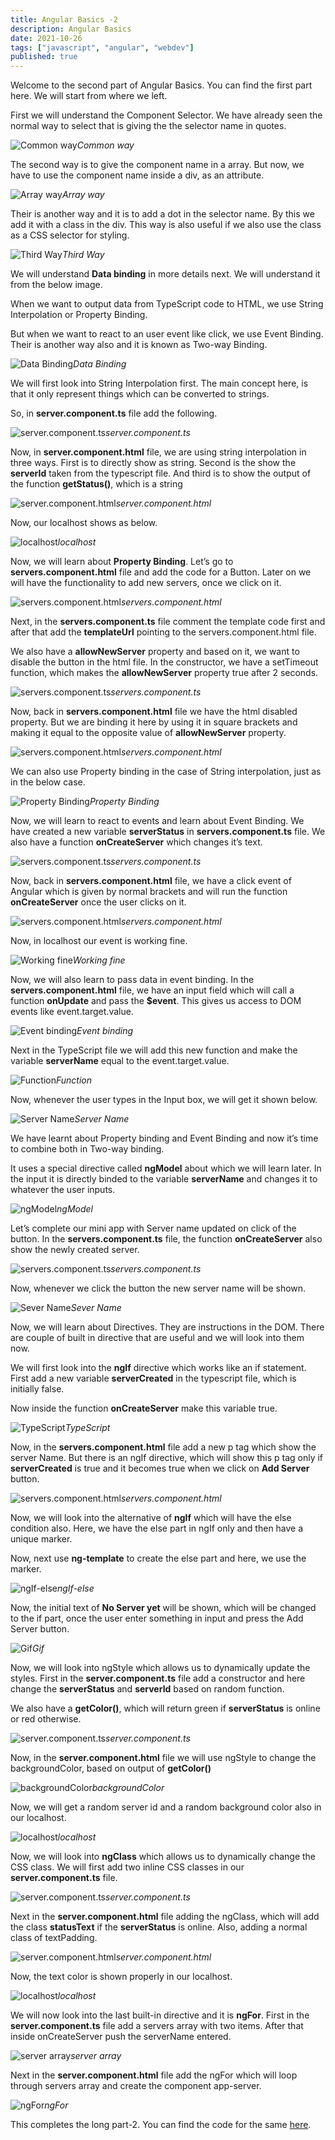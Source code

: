 ```yaml
---
title: Angular Basics -2
description: Angular Basics
date: 2021-10-26
tags: ["javascript", "angular", "webdev"]
published: true
---
```



Welcome to the second part of Angular Basics. You can find the first part here. We will start from where we left.

First we will understand the Component Selector. We have already seen the normal way to select that is giving the the selector name in quotes.

![Common way](https://res.cloudinary.com/dxkxvfo2o/image/upload/v1660585818/New-blogs/Yashvendra_2/2_j4djlo.png)_Common way_

The second way is to give the component name in a array. But now, we have to use the component name inside a div, as an attribute.

![Array way](https://res.cloudinary.com/dxkxvfo2o/image/upload/v1660585821/New-blogs/Yashvendra_2/3_mdfr9y.png)_Array way_

Their is another way and it is to add a dot in the selector name. By this we add it with a class in the div. This way is also useful if we also use the class as a CSS selector for styling.

![Third Way](https://res.cloudinary.com/dxkxvfo2o/image/upload/v1660585823/New-blogs/Yashvendra_2/4_hpfqrc.png)_Third Way_

We will understand **Data binding** in more details next. We will understand it from the below image.

When we want to output data from TypeScript code to HTML, we use String Interpolation or Property Binding.

But when we want to react to an user event like click, we use Event Binding. Their is another way also and it is known as Two-way Binding.

![Data Binding](https://res.cloudinary.com/dxkxvfo2o/image/upload/v1660585825/New-blogs/Yashvendra_2/5_uv2kph.png)_Data Binding_

We will first look into String Interpolation first. The main concept here, is that it only represent things which can be converted to strings.

So, in **server.component.ts** file add the following.

![server.component.ts](https://res.cloudinary.com/dxkxvfo2o/image/upload/v1660585827/New-blogs/Yashvendra_2/6_nykhqc.png)_server.component.ts_

Now, in **server.component.html** file, we are using string interpolation in three ways. First is to directly show as string. Second is the show the **serverId** taken from the typescript file. And third is to show the output of the function **getStatus()**, which is a string

![server.component.html](https://res.cloudinary.com/dxkxvfo2o/image/upload/v1660585830/New-blogs/Yashvendra_2/7_jctxpq.png)_server.component.html_

Now, our localhost shows as below.

![localhost](https://res.cloudinary.com/dxkxvfo2o/image/upload/v1660585834/New-blogs/Yashvendra_2/8_jzzklt.png)_localhost_

Now, we will learn about **Property Binding**. Let’s go to **servers.component.html** file and add the code for a Button. Later on we will have the functionality to add new servers, once we click on it.

![servers.component.html](https://res.cloudinary.com/dxkxvfo2o/image/upload/v1660585840/New-blogs/Yashvendra_2/9_oqfrnp.png)_servers.component.html_

Next, in the **servers.component.ts** file comment the template code first and after that add the **templateUrl** pointing to the servers.component.html file.

We also have a **allowNewServer** property and based on it, we want to disable the button in the html file. In the constructor, we have a setTimeout function, which makes the **allowNewServer** property true after 2 seconds.

![servers.component.ts](https://res.cloudinary.com/dxkxvfo2o/image/upload/v1660585832/New-blogs/Yashvendra_2/10_mmsbnl.png)_servers.component.ts_

Now, back in **servers.component.html** file we have the html disabled property. But we are binding it here by using it in square brackets and making it equal to the opposite value of **allowNewServer** property.

![servers.component.html](https://res.cloudinary.com/dxkxvfo2o/image/upload/v1660585836/New-blogs/Yashvendra_2/11_jzfrny.png)_servers.component.html_

We can also use Property binding in the case of String interpolation, just as in the below case.

![Property Binding](https://res.cloudinary.com/dxkxvfo2o/image/upload/v1660585838/New-blogs/Yashvendra_2/12_q0oqln.png)_Property Binding_

Now, we will learn to react to events and learn about Event Binding. We have created a new variable **serverStatus** in **servers.component.ts** file. We also have a function **onCreateServer** which changes it’s text.

![servers.component.ts](https://res.cloudinary.com/dxkxvfo2o/image/upload/v1660585844/New-blogs/Yashvendra_2/13_eqxdvm.png)_servers.component.ts_

Now, back in **servers.component.html** file, we have a click event of Angular which is given by normal brackets and will run the function **onCreateServer** once the user clicks on it.

![servers.component.html](https://res.cloudinary.com/dxkxvfo2o/image/upload/v1660585842/New-blogs/Yashvendra_2/14_f3qwfd.png)_servers.component.html_

Now, in localhost our event is working fine.

![Working fine](https://res.cloudinary.com/dxkxvfo2o/image/upload/v1660585849/New-blogs/Yashvendra_2/15_nhfhyc.gif)_Working fine_

Now, we will also learn to pass data in event binding. In the **servers.component.html** file, we have an input field which will call a function **onUpdate** and pass the **$event**. This gives us access to DOM events like event.target.value.

![Event binding](https://res.cloudinary.com/dxkxvfo2o/image/upload/v1660585847/New-blogs/Yashvendra_2/16_yoxp0t.png)_Event binding_

Next in the TypeScript file we will add this new function and make the variable **serverName** equal to the event.target.value.

![Function](https://res.cloudinary.com/dxkxvfo2o/image/upload/v1660585853/New-blogs/Yashvendra_2/17_sszsxc.png)_Function_

Now, whenever the user types in the Input box, we will get it shown below.

![Server Name](https://res.cloudinary.com/dxkxvfo2o/image/upload/v1660585855/New-blogs/Yashvendra_2/18_rgddgq.png)_Server Name_

We have learnt about Property binding and Event Binding and now it’s time to combine both in Two-way binding.

It uses a special directive called **ngModel** about which we will learn later. In the input it is directly binded to the variable **serverName** and changes it to whatever the user inputs.

![ngModel](https://res.cloudinary.com/dxkxvfo2o/image/upload/v1660585858/New-blogs/Yashvendra_2/19_knxhzo.png)_ngModel_

Let’s complete our mini app with Server name updated on click of the button. In the **servers.component.ts** file, the function **onCreateServer** also show the newly created server.

![servers.component.ts](https://res.cloudinary.com/dxkxvfo2o/image/upload/v1660585860/New-blogs/Yashvendra_2/20_rxypgd.png)_servers.component.ts_

Now, whenever we click the button the new server name will be shown.

![Sever Name](https://res.cloudinary.com/dxkxvfo2o/image/upload/v1660585862/New-blogs/Yashvendra_2/21_dxqovz.png)_Sever Name_

Now, we will learn about Directives. They are instructions in the DOM. There are couple of built in directive that are useful and we will look into them now.

We will first look into the **ngIf** directive which works like an if statement. First add a new variable **serverCreated** in the typescript file, which is initially false.

Now inside the function **onCreateServer** make this variable true.

![TypeScript](https://res.cloudinary.com/dxkxvfo2o/image/upload/v1660585866/New-blogs/Yashvendra_2/22_a08vkp.png)_TypeScript_

Now, in the **servers.component.html** file add a new p tag which show the server Name. But there is an ngIf directive, which will show this p tag only if **serverCreated** is true and it becomes true when we click on **Add Server** button.

![servers.component.html](https://res.cloudinary.com/dxkxvfo2o/image/upload/v1660585868/New-blogs/Yashvendra_2/23_txguqj.png)_servers.component.html_

Now, we will look into the alternative of **ngIf** which will have the else condition also. Here, we have the else part in ngIf only and then have a unique marker.

Now, next use **ng-template** to create the else part and here, we use the marker.

![ngIf-else](https://res.cloudinary.com/dxkxvfo2o/image/upload/v1660585870/New-blogs/Yashvendra_2/24_totfxb.png)_ngIf-else_

Now, the initial text of **No Server yet** will be shown, which will be changed to the if part, once the user enter something in input and press the Add Server button.

![Gif](https://res.cloudinary.com/dxkxvfo2o/image/upload/v1660585873/New-blogs/Yashvendra_2/25_moqd1n.gif)_Gif_

Now, we will look into ngStyle which allows us to dynamically update the styles. First in the **server.component.ts** file add a constructor and here change the **serverStatus** and **serverId** based on random function.

We also have a **getColor()**, which will return green if **serverStatus** is online or red otherwise.

![server.component.ts](https://res.cloudinary.com/dxkxvfo2o/image/upload/v1660585878/New-blogs/Yashvendra_2/26_tixl42.png)_server.component.ts_

Now, in the **server.component.html** file we will use ngStyle to change the backgroundColor, based on output of **getColor()**

![backgroundColor](https://res.cloudinary.com/dxkxvfo2o/image/upload/v1660585881/New-blogs/Yashvendra_2/27_hhpc9z.png)_backgroundColor_

Now, we will get a random server id and a random background color also in our localhost.

![localhost](https://res.cloudinary.com/dxkxvfo2o/image/upload/v1660585883/New-blogs/Yashvendra_2/28_qyko3o.png)_localhost_

Now, we will look into **ngClass** which allows us to dynamically change the CSS class. We will first add two inline CSS classes in our **server.component.ts** file.

![server.component.ts](https://res.cloudinary.com/dxkxvfo2o/image/upload/v1660585935/New-blogs/Yashvendra_2/29_ygh2zv.png)_server.component.ts_

Next in the **server.component.html** file adding the ngClass, which will add the class **statusText** if the **serverStatus** is online. Also, adding a normal class of textPadding.

![server.component.html](https://res.cloudinary.com/dxkxvfo2o/image/upload/v1660585936/New-blogs/Yashvendra_2/30_xoa8ex.png)_server.component.html_

Now, the text color is shown properly in our localhost.

![localhost](https://res.cloudinary.com/dxkxvfo2o/image/upload/v1660585938/New-blogs/Yashvendra_2/31_m6kgmr.png)_localhost_

We will now look into the last built-in directive and it is **ngFor**. First in the **server.component.ts** file add a servers array with two items. After that inside onCreateServer push the serverName entered.

![server array](https://res.cloudinary.com/dxkxvfo2o/image/upload/v1660585941/New-blogs/Yashvendra_2/32_xn2n7r.png)_server array_

Next in the **server.component.html** file add the ngFor which will loop through servers array and create the component app-server.

![ngFor](https://res.cloudinary.com/dxkxvfo2o/image/upload/v1660585942/New-blogs/Yashvendra_2/33_xthle6.png)_ngFor_

This completes the long part-2. You can find the code for the same [here](https://github.com/nabendu82/Angular-basics).

